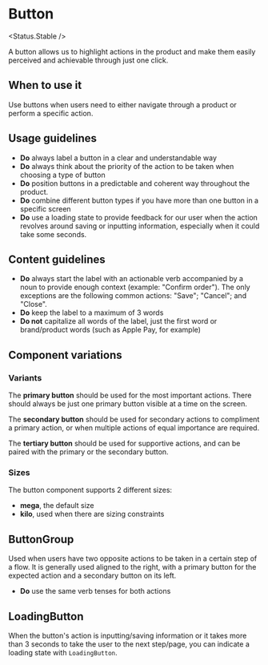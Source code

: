 
# Button

<Status.Stable />

A button allows us to highlight actions in the product and make them easily perceived and achievable through just one click.

<Story id="components-button--base" />
<Props />

## When to use it

Use buttons when users need to either navigate through a product or perform a specific action.

## Usage guidelines

- **Do** always label a button in a clear and understandable way
- **Do** always think about the priority of the action to be taken when choosing a type of button
- **Do** position buttons in a predictable and coherent way throughout the product.
- **Do** combine different button types if you have more than one button in a specific screen
- **Do** use a loading state to provide feedback for our user when the action revolves around saving or
  inputting information, especially when it could take some seconds.

## Content guidelines

- **Do** always start the label with an actionable verb accompanied by a noun to provide enough context (example: "Confirm order").
  The only exceptions are the following common actions: "Save"; "Cancel"; and "Close".
- **Do** keep the label to a maximum of 3 words
- **Do not** capitalize all words of the label, just the first word or brand/product words (such as Apple Pay, for example)

## Component variations

### Variants

<Story id="components-button--variants" />

The **primary button** should be used for the most important actions. There should always be just one primary button visible at a time on the screen.

The **secondary button** should be used for secondary actions to compliment a primary action, or when multiple actions of equal importance are required.

The **tertiary button** should be used for supportive actions, and can be paired with the primary or the secondary button.

### Sizes

The button component supports 2 different sizes:

- **mega**, the default size
- **kilo**, used when there are sizing constraints

<Story id="components-button--sizes" />

## ButtonGroup

Used when users have two opposite actions to be taken in a certain step of a flow. It is generally used aligned to the right,
with a primary button for the expected action and a secondary button on its left.

<Story id="components-button-buttongroup--base" />

- **Do** use the same verb tenses for both actions

## LoadingButton

When the button's action is inputting/saving information or it takes more than 3 seconds to take the user to the next step/page, you can indicate a loading state with `LoadingButton`.

<Story id="components-button-loadingbutton--base" />
